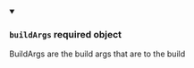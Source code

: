 
<details className="config-field" data-expandable="false" open>
<summary>

### `buildArgs` <span class="config-field-required" data-required="false">required</span> <span class="config-field-type">object</span> <span class="config-field-default"></span>

BuildArgs are the build args that are to the build

</summary>



</details>
